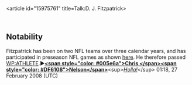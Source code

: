 <article id="15975761" title=Talk:D. J. Fitzpatrick>
	<talkpage id="15975761" title="Talk:D. J. Fitzpatrick">
{{WikiProjectBannerShell|1=
{{WikiProject New York Jets}}
{{WikiProject Biography
|living=yes
|class=stub
|auto=inherit
|listas=Fitzpatrick, Dj
}}
{{WikiProject United States|class=stub|importance=low|IN=yes|IN-importance=low}}
| blp=yes
}}



==Notability==
Fitzpatrick has been on two NFL teams over three calendar years, and has participated in preseason NFL games as shown [http://prod.www.nfl.com/players/gamelogs?id=FIT763665 here]. He therefore passed [[WP:ATHLETE]].►'''[[User:Chrisjnelson|&lt;span style=&quot;color: #005e6a&quot;&gt;Chris &lt;/span&gt;&lt;span style=&quot;color: #DF6108&quot;&gt;Nelson&lt;/span&gt;]]'''&lt;sup&gt;''[[User talk:Chrisjnelson|Holla!]]''&lt;/sup&gt; 01:18, 27 February 2008 (UTC)
	</talkpage>
</article>